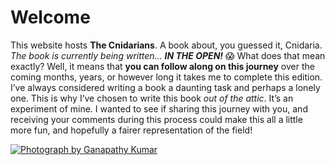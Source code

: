 # Welcome {.unnumbered}

::: {layout-ncol="2"}
This website hosts **The Cnidarians**. A book about, you guessed it, Cnidaria.
*The book is currently being written...* ***IN THE OPEN!*** 😱 
What does that mean exactly? Well, it means that **you can follow along on this journey** over the coming months, years, or however long it takes me to complete this edition.
I've always considered writing a book a daunting task and perhaps a lonely one. This is why I've chosen to write this book *out of the attic*. It's an experiment of mine. I wanted to see if sharing this journey with you, and receiving your comments during this process could make this all a little more fun, and hopefully a fairer representation of the field!

[![Photograph by Ganapathy Kumar](images/cover.jpg)](https://unsplash.com/photos/5fhcbkOPhwA)
:::
